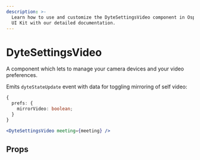 ```yaml
---
description: >-
  Learn how to use and customize the DyteSettingsVideo component in Ospi's React
  UI Kit with our detailed documentation.
---
```


# DyteSettingsVideo

A component which lets to manage your camera devices and your video preferences.

Emits `dyteStateUpdate` event with data for toggling mirroring of self video:

```ts
{
  prefs: {
    mirrorVideo: boolean;
  }
}
```

```jsx live
<DyteSettingsVideo meeting={meeting} />
```

## Props

<PropsTable of="dyte-settings-video" />

<head>
  <title>React UI Kit DyteSettingsVideo</title>
</head>

